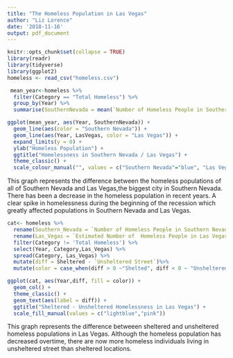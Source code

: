 ---
title: "The Homeless Population in Las Vegas"
author: "Liz Lorence"
date: '2018-11-16'
output: pdf_document
---

```{r setup, include=FALSE}
knitr::opts_chunk$set(collapse = TRUE)
library(readr)
library(tidyverse)
library(ggplot2)
homeless <- read_csv("homeless.csv")
```



```{r homeless, echo = FALSE, results='hide'}
 mean_year<-homeless %>%
  filter(Category == "Total Homeless") %>%
  group_by(Year) %>%
  summarise(SouthernNevada = mean(`Number of Homeless People in Southern Nevada`), LasVegas = mean(`Estimated Number of  Homeless People in Las Vegas`)) 

```

```{r meanhomelessgraph, echo = FALSE}
ggplot(mean_year, aes(Year, SouthernNevada)) +
  geom_line(aes(color = "Southern Nevada")) +
  geom_line(aes(Year, LasVegas, color = "Las Vegas")) +
  expand_limits(y = 0) +
  ylab("Homeless Population") +
  ggtitle("Homelessness in Southern Nevada / Las Vegas") +
  theme_classic() +
  scale_colour_manual("", values = c("Southern Nevada"="blue", "Las Vegas"="red")) 
```

This graph represents the difference between the homeless populations of all of Southern Nevada and Las Vegas,the biggest city in Southern Nevada. There has been a decrease in the homeless population in recent years. A clear spike in homelessness during the beginning of the recession which greatly affected populations in Southern Nevada and Las Vegas.


```{r catbar, echo = FALSE}
cat<- homeless %>%
  rename(Southern_Nevada = `Number of Homeless People in Southern Nevada`) %>%
  rename(Las_Vegas = `Estimated Number of  Homeless People in Las Vegas`) %>%
  filter(Category != 'Total Homeless') %>%
  select(Year, Category,Las_Vegas) %>%
  spread(Category, Las_Vegas) %>%
  mutate(diff = Sheltered - `Unsheltered Street`)%>% 
  mutate(color = case_when(diff > 0 ~"Shelted", diff < 0 ~ "Unsheltered"))
```

```{r categorybar, echo = FALSE}
ggplot(cat, aes(Year,diff, fill = color)) +
  geom_col() +
  theme_classic() +
  geom_text(aes(label = diff)) +
  ggtitle("Sheltered - Unsheltered Homelessness in Las Vegas") +
  scale_fill_manual(values = c("lightblue","pink"))

```

This graph represents the difference betweeen sheltered and unsheltered homeless populations in Las Vegas. Although the homeless population has decreased overtime, there are now more homeless individuals living in unsheltered street than sheltered locations.
